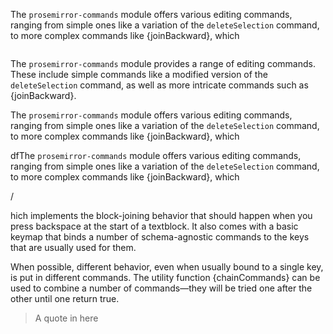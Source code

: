  

The `prosemirror-commands` module offers various editing commands, ranging from simple ones like a variation of the `deleteSelection` command, to more complex commands like {joinBackward}, which

```
```

The `prosemirror-commands` module provides a range of editing commands. These include simple commands like a modified version of the `deleteSelection` command, as well as more intricate commands such as {joinBackward}.

The `prosemirror-commands` module offers various editing commands, ranging from simple ones like a variation of the `deleteSelection` command, to more complex commands like {joinBackward}, which

dfThe `prosemirror-commands` module offers various editing commands, ranging from simple ones like a variation of the `deleteSelection` command, to more complex commands like {joinBackward}, which

/

hich implements the block-joining behavior that should happen when you press backspace at the start of a textblock. It also comes with a basic keymap that binds a number of schema-agnostic commands to the keys that are usually used for them.

When possible, different behavior, even when usually bound to a single key, is put in different commands. The utility function {chainCommands} can be used to combine a number of commands—they will be tried one after the other until one return true.

> A quote in here